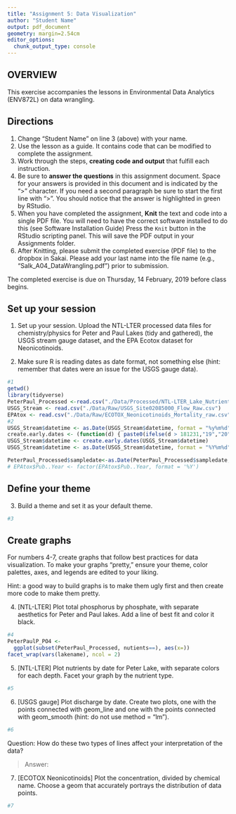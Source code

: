 ```yaml
---
title: "Assignment 5: Data Visualization"
author: "Student Name"
output: pdf_document
geometry: margin=2.54cm
editor_options: 
  chunk_output_type: console
---
```


## OVERVIEW

This exercise accompanies the lessons in Environmental Data Analytics (ENV872L) on data wrangling. 

## Directions
1. Change "Student Name" on line 3 (above) with your name.
2. Use the lesson as a guide. It contains code that can be modified to complete the assignment.
3. Work through the steps, **creating code and output** that fulfill each instruction.
4. Be sure to **answer the questions** in this assignment document.
Space for your answers is provided in this document and is indicated by the ">" character.
If you need a second paragraph be sure to start the first line with ">".
You should notice that the answer is highlighted in green by RStudio. 
6. When you have completed the assignment, **Knit** the text and code into a single PDF file.
You will need to have the correct software installed to do this (see Software Installation Guide)
Press the `Knit` button in the RStudio scripting panel.
This will save the PDF output in your Assignments folder.
8. After Knitting, please submit the completed exercise (PDF file) to the dropbox in Sakai. Please add your last name into the file name (e.g., "Salk_A04_DataWrangling.pdf") prior to submission.

The completed exercise is due on Thursday, 14 February, 2019 before class begins.

## Set up your session 
1. Set up your session. Upload the NTL-LTER processed data files for chemistry/physics for Peter and Paul Lakes (tidy and gathered), the USGS stream gauge dataset, and the EPA Ecotox dataset for Neonicotinoids. 

2. Make sure R is reading dates as date format, not something else (hint: remember that dates were an issue for the USGS gauge data).

```r
#1
getwd()
library(tidyverse)
PeterPaul_Processed <-read.csv("./Data/Processed/NTL-LTER_Lake_Nutrients_PeterPaulGathered_Processed.csv")
USGS_Stream <- read.csv("./Data/Raw/USGS_Site02085000_Flow_Raw.csv")
EPAtox <- read.csv("./Data/Raw/ECOTOX_Neonicotinoids_Mortality_raw.csv")
#2
USGS_Stream$datetime <- as.Date(USGS_Stream$datetime, format = "%y%m%d")
create.early.dates <- (function(d) { paste0(ifelse(d > 181231,"19","20"),d) })
USGS_Stream$datetime <- create.early.dates(USGS_Stream$datetime)
USGS_Stream$datetime <- as.Date(USGS_Stream$datetime, format = "%Y%m%d")

PeterPaul_Processed$sampledate<-as.Date(PeterPaul_Processed$sampledate, format = "%Y%m%d")
# EPAtox$Pub..Year <- factor(EPAtox$Pub..Year, format = '%Y')

```
## Define your theme
3. Build a theme and set it as your default theme.

```r
#3

```

## Create graphs
For numbers 4-7, create graphs that follow best practices for data visualization. To make your graphs "pretty," ensure your theme, color palettes, axes, and legends are edited to your liking.

Hint: a good way to build graphs is to make them ugly first and then create more code to make them pretty.

4. [NTL-LTER] Plot total phosphorus by phosphate, with separate aesthetics for Peter and Paul lakes. Add a line of best fit and color it black.

```r
#4
PeterPaulP_PO4 <- 
  ggplot(subset(PeterPaul_Processed, nutients==), aes(x=))
facet_wrap(vars(lakename), ncol = 2)
```


5. [NTL-LTER] Plot nutrients by date for Peter Lake, with separate colors for each depth. Facet your graph by the nutrient type.

```r
#5

```


6. [USGS gauge] Plot discharge by date. Create two plots, one with the points connected with geom_line and one with the points connected with geom_smooth (hint: do not use method = "lm"). 

```r
#6

```
Question: How do these two types of lines affect your interpretation of the data?

> Answer:

7. [ECOTOX Neonicotinoids] Plot the concentration, divided by chemical name. Choose a geom that accurately portrays the distribution of data points.

```r
#7 

```


